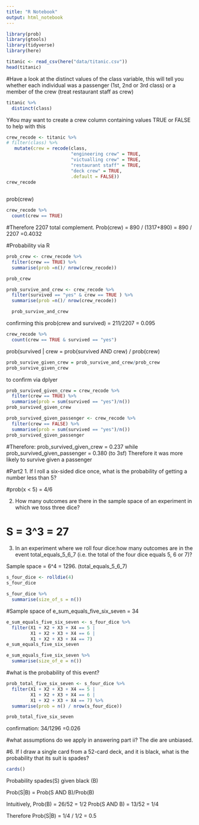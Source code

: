 ```yaml
---
title: "R Notebook"
output: html_notebook
---
```


```r
library(prob)
library(gtools)
library(tidyverse)
library(here)
```

```r
titanic <- read_csv(here("data/titanic.csv"))
head(titanic)
```


#Have a look at the distinct values of the class variable, this will tell you whether each individual was a passenger (1st, 2nd or 3rd class) or a member of the crew (treat restaurant staff as crew)
```r
titanic %>% 
  distinct(class)
```

Y#ou may want to create a crew column containing values TRUE or FALSE to help with this
```r
crew_recode <- titanic %>% 
# filter(class) %>% 
   mutate(crew = recode(class,
                        "engineering crew" = TRUE,
                        "victualling crew" = TRUE,
                        "restaurant staff" = TRUE,
                        "deck crew" = TRUE,
                        .default = FALSE)) 
crew_recode
  
```


prob(crew)
```r
crew_recode %>% 
  count(crew == TRUE)
```
#Therefore 2207 total complement.
Prob(crew) = 890 / (1317+890)
           = 890 / 2207
           =0.4032
      
 #Probability via R       
```r
prob_crew <- crew_recode %>% 
  filter(crew == TRUE) %>% 
  summarise(prob =n()/ nrow(crew_recode))

prob_crew
```
      
      
```r
prob_survive_and_crew <- crew_recode %>% 
  filter(survived == "yes" & crew == TRUE ) %>% 
  summarise(prob =n()/ nrow(crew_recode))

  prob_survive_and_crew
```
confirming this 
prob(crew and survived) = 211/2207 = 0.095

```r

crew_recode %>% 
  count(crew == TRUE & survived == "yes")
```
prob(survived | crew = prob(survived AND crew) / prob(crew)
            
```r
prob_survive_given_crew = prob_survive_and_crew/prob_crew
prob_survive_given_crew

```
to confirm via dplyer


```r
prob_survived_given_crew = crew_recode %>% 
  filter(crew == TRUE) %>% 
  summarise(prob = sum(survived == "yes")/n())
prob_survived_given_crew
```
```r
prob_survived_given_passenger <- crew_recode %>% 
  filter(crew == FALSE) %>% 
  summarise(prob = sum(survived == "yes")/n())
prob_survived_given_passenger
```
#Therefore:
prob_survived_given_crew = 0.237 while
prob_survived_given_passenger = 0.380 (to 3sf)
Therefore it was more likely to survive given a passenger

#Part2
1. If I roll a six-sided dice once, what is the probability of getting a number less than 5?

#prob(x < 5) = 4/6


2. How many outcomes are there in the sample space of an experiment in which we toss three dice?

# S = 3^3 = 27


3. In an experiment where we roll four dice:how many outcomes are in the event total_equals_5_6_7 (i.e. the total of the four dice equals 5, 6 or 7)?

Sample space = 6^4 = 1296. 
(total_equals_5_6_7)

```r
s_four_dice <- rolldie(4)
s_four_dice
```
```r
s_four_dice %>% 
  summarise(size_of_s = n())
```

#Sample space of e_sum_equals_five_six_seven = 34
```r
e_sum_equals_five_six_seven <- s_four_dice %>% 
  filter(X1 + X2 + X3 + X4 == 5 | 
         X1 + X2 + X3 + X4 == 6 |
         X1 + X2 + X3 + X4 == 7)
e_sum_equals_five_six_seven
```


```r
e_sum_equals_five_six_seven %>% 
  summarise(size_of_e = n())
```


#what is the probability of this event?
```r
prob_total_five_six_seven <- s_four_dice %>% 
  filter(X1 + X2 + X3 + X4 == 5 | 
         X1 + X2 + X3 + X4 == 6 |
         X1 + X2 + X3 + X4 == 7) %>% 
  summarise(prob = n() / nrow(s_four_dice))

prob_total_five_six_seven
```
confirmation: 34/1296 =0.026

#what assumptions do we apply in answering part ii?
The die are unbiased.


#6. If I draw a single card from a 52-card deck, and it is black, what is the probability that its suit is spades?
```r
cards()
```

Probability spades(S) given black (B)

Prob(S|B) = Prob(S AND B)/Prob(B)

Intuitively, Prob(B) = 26/52 = 1/2
            Prob(S AND B) = 13/52 = 1/4
            
Therefore 
Prob(S|B) = 1/4 / 1/2 = 0.5
